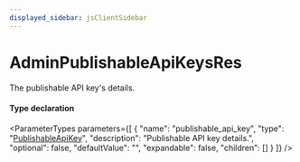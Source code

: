 ```yaml
---
displayed_sidebar: jsClientSidebar
---
```



# AdminPublishableApiKeysRes

The publishable API key's details.

#### Type declaration

<ParameterTypes parameters={[
  {
    "name": "publishable_api_key",
    "type": "[PublishableApiKey](../classes/internal.PublishableApiKey.mdx)",
    "description": "Publishable API key details.",
    "optional": false,
    "defaultValue": "",
    "expandable": false,
    "children": []
  }
]} />
